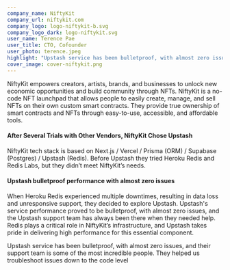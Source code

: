```yaml
---
company_name: NiftyKit
company_url: niftykit.com
company_logo: logo-niftykit-b.svg
company_logo_dark: logo-niftykit.svg
user_name: Terence Pae
user_title: CTO, Cofounder
user_photo: terence.jpeg
highlight: "Upstash service has been bulletproof, with almost zero issues, and their support team is some of the most incredible people. They helped us troubleshoot issues down to the code level "
cover_image: cover-niftykit.png
---
```


NiftyKit empowers creators, artists, brands, and businesses to unlock new economic opportunities and build community through NFTs. NiftyKit is a no-code NFT launchpad that allows people to easily create, manage, and sell NFTs on their own custom smart contracts. They provide true ownership of smart contracts and NFTs through easy-to-use, accessible, and affordable tools.

#### After Several Trials with Other Vendors, NiftyKit Chose Upstash

NiftyKit tech stack is based on Next.js / Vercel / Prisma (ORM) / Supabase (Postgres) / Upstash (Redis). Before Upstash they tried Heroku Redis and Redis Labs, but they didn’t meet NiftyKit’s needs.

#### Upstash bulletproof performance with almost zero issues

When Heroku Redis experienced multiple downtimes, resulting in data loss and unresponsive support, they decided to explore Upstash. Upstash's service performance proved to be bulletproof, with almost zero issues, and the Upstash support team has always been there when they needed help. Redis plays a critical role in NiftyKit’s infrastructure, and Upstash takes pride in delivering high performance for this essential component.

<Highlight name="Terence Pae" title="CTO, Cofounder" photo="terence.jpeg">
  Upstash service has been bulletproof, with almost zero issues, and their
  support team is some of the most incredible people. They helped us
  troubleshoot issues down to the code level
</Highlight>
